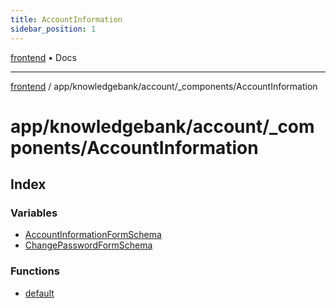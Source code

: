 ```yaml
---
title: AccountInformation
sidebar_position: 1
---
```


[frontend](./AccountInformation/../../../../..) • Docs

***

[frontend](./AccountInformation/../../../../..) / app/knowledgebank/account/\_components/AccountInformation

# app/knowledgebank/account/\_components/AccountInformation

## Index

### Variables

- [AccountInformationFormSchema](./AccountInformation/variables/AccountInformationFormSchema)
- [ChangePasswordFormSchema](./AccountInformation/variables/ChangePasswordFormSchema)

### Functions

- [default](./AccountInformation/functions/default)
